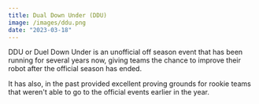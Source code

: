 ```yaml
---
title: Dual Down Under (DDU)
image: /images/ddu.png
date: "2023-03-18"
---
```


DDU or Duel Down Under is an unofficial off season event that has been running for several years now, giving teams the chance to improve their robot after the official season has ended.

It has also, in the past provided excellent proving grounds for rookie teams that weren't able to go to the official events earlier in the year.
